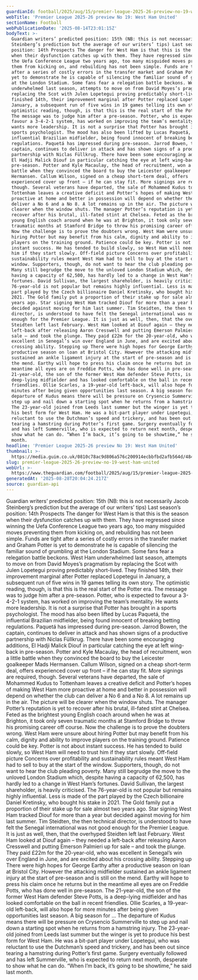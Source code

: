 ```yaml
---
guardianId: football/2025/aug/15/premier-league-2025-26-preview-no-19-west-ham-united
webTitle: 'Premier League 2025-26 preview No 19: West Ham United'
sectionName: Football
webPublicationDate: '2025-08-14T23:01:15Z'
bodyText: >-
  Guardian writers’ predicted position: 15th (NB: this is not necessarily Jacob
  Steinberg’s prediction but the average of our writers’ tips) Last season’s
  position: 14th Prospects The danger for West Ham is that this is the season
  when their dysfunction catches up with them. They have regressed since winning
  the Uefa Conference League two years ago, too many misguided moves preventing
  them from kicking on, and rebuilding has not been simple. Funds are tight
  after a series of costly errors in the transfer market and Graham Potter is
  yet to demonstrate he is capable of silencing the familiar sound of grumbling
  at the London Stadium. Some fans fear a relegation battle beckons. West Ham
  underwhelmed last season, attempts to move on from David Moyes’s pragmatism by
  replacing the Scot with Julen Lopetegui proving predictably short-lived. They
  finished 14th, their improvement marginal after Potter replaced Lopetegui in
  January, a subsequent run of five wins in 19 games telling its own story. The
  optimistic reading, though, is that this is the real start of the Potter era.
  The message was to judge him after a pre-season. Potter, who is expected to
  favour a 3-4-2-1 system, has worked on improving the team’s mentality. He
  wants more leadership. It is not a surprise that Potter has brought in a
  sports psychologist. The mood has also been lifted by Lucas Paquetá, the
  influential Brazilian midfielder, being found innocent of breaking betting
  regulations. Paquetá has impressed during pre-season. Jarrod Bowen, the
  captain, continues to deliver in attack and has shown signs of a productive
  partnership with Niclas Füllkrug. There have been some encouraging additions,
  El Hadji Malick Diouf in particular catching the eye at left wing-back in
  pre-season. Potter and Kyle Macaulay, the head of recruitment, won a little
  battle when they convinced the board to buy the Leicester goalkeeper Mads
  Hermansen. Callum Wilson, signed on a cheap short-term deal, offers
  experienced cover up front – if he can stay fit. More signings are required,
  though. Several veterans have departed, the sale of Mohammed Kudus to
  Tottenham leaves a creative deficit and Potter’s hopes of making West Ham more
  proactive at home and better in possession will depend on whether the club can
  deliver a No 6 and a No 8. A lot remains up in the air. The picture will be
  clearer when the window shuts. The manager Potter’s reputation is yet to
  recover after his brutal, ill-fated stint at Chelsea. Feted as the brightest
  young English coach around when he was at Brighton, it took only seven
  traumatic months at Stamford Bridge to throw his promising career off course.
  Now the challenge is to prove the doubters wrong. West Ham were unsure about
  hiring Potter but may benefit from his calm, dignity and ability to improve
  players on the training ground. Patience could be key. Potter is not about
  instant success. He has tended to build slowly, so West Ham will need to trust
  him if they start slowly. Off-field picture Concerns over profitability and
  sustainability rules meant West Ham had to sell to buy at the start of the
  window. Supporters, though, do not want to hear the club pleading poverty.
  Many still begrudge the move to the unloved London Stadium which, despite
  having a capacity of 62,500, has hardly led to a change in West Ham’s
  fortunes. David Sullivan, the largest shareholder, is heavily criticised. The
  76-year-old is not popular but remains highly influential. Less is made of the
  part played by the Czech billionaire Daniel Kretinsky, who bought his stake in
  2021. The Gold family put a proportion of their stake up for sale almost two
  years ago. Star signing West Ham tracked Diouf for more than a year but
  decided against moving for him last summer. Tim Steidten, the then technical
  director, is understood to have felt the Senegal international was not good
  enough for the Premier League. It is just as well, then, that the overhyped
  Steidten left last February. West Ham looked at Diouf again – they needed a
  left-back after releasing Aaron Cresswell and putting Emerson Palmieri up for
  sale – and took the plunge. They paid £22m for the 20-year-old, who was
  excellent in Senegal’s win over England in June, and are excited about his
  crossing ability. Stepping up There were high hopes for George Earthy after a
  productive season on loan at Bristol City. However the attacking midfielder
  sustained an ankle ligament injury at the start of pre-season and is still on
  the mend. Earthy will hope to press his claim once he returns but in the
  meantime all eyes are on Freddie Potts, who has done well in pre-season. The
  21-year-old, the son of the former West Ham defender Steve Potts, is a
  deep-lying midfielder and has looked comfortable on the ball in recent
  friendlies. Ollie Scarles, a 19-year-old left-back, will also hope for more
  minutes after being given opportunities last season. A big season for … The
  departure of Kudus means there will be pressure on Crysencio Summerville to
  step up and nail down a starting spot when he returns from a hamstring injury.
  The 23-year-old joined from Leeds last summer but the winger is yet to produce
  his best form for West Ham. He was a bit-part player under Lopetegui, who was
  reluctant to use the Dutchman’s speed and trickery, and has been out since
  tearing a hamstring during Potter’s first game. Surgery eventually followed
  and has left Summerville, who is expected to return next month, desperate to
  show what he can do. “When I’m back, it’s going to be showtime,” he said last
  month.
headline: 'Premier League 2025-26 preview No 19: West Ham United'
thumbnail: >-
  https://media.guim.co.uk/0810c78ac9d806a576c200914ecbbfbd2afb564d/484_98_3936_3148/500.jpg
slug: premier-league-2025-26-preview-no-19-west-ham-united
webUrl: >-
  https://www.theguardian.com/football/2025/aug/15/premier-league-2025-26-preview-no-19-west-ham-united
generatedAt: '2025-08-28T20:04:24.217Z'
source: guardian-api
---
```

Guardian writers’ predicted position: 15th (NB: this is not necessarily Jacob Steinberg’s prediction but the average of our writers’ tips) Last season’s position: 14th Prospects The danger for West Ham is that this is the season when their dysfunction catches up with them. They have regressed since winning the Uefa Conference League two years ago, too many misguided moves preventing them from kicking on, and rebuilding has not been simple. Funds are tight after a series of costly errors in the transfer market and Graham Potter is yet to demonstrate he is capable of silencing the familiar sound of grumbling at the London Stadium. Some fans fear a relegation battle beckons. West Ham underwhelmed last season, attempts to move on from David Moyes’s pragmatism by replacing the Scot with Julen Lopetegui proving predictably short-lived. They finished 14th, their improvement marginal after Potter replaced Lopetegui in January, a subsequent run of five wins in 19 games telling its own story. The optimistic reading, though, is that this is the real start of the Potter era. The message was to judge him after a pre-season. Potter, who is expected to favour a 3-4-2-1 system, has worked on improving the team’s mentality. He wants more leadership. It is not a surprise that Potter has brought in a sports psychologist. The mood has also been lifted by Lucas Paquetá, the influential Brazilian midfielder, being found innocent of breaking betting regulations. Paquetá has impressed during pre-season. Jarrod Bowen, the captain, continues to deliver in attack and has shown signs of a productive partnership with Niclas Füllkrug. There have been some encouraging additions, El Hadji Malick Diouf in particular catching the eye at left wing-back in pre-season. Potter and Kyle Macaulay, the head of recruitment, won a little battle when they convinced the board to buy the Leicester goalkeeper Mads Hermansen. Callum Wilson, signed on a cheap short-term deal, offers experienced cover up front – if he can stay fit. More signings are required, though. Several veterans have departed, the sale of Mohammed Kudus to Tottenham leaves a creative deficit and Potter’s hopes of making West Ham more proactive at home and better in possession will depend on whether the club can deliver a No 6 and a No 8. A lot remains up in the air. The picture will be clearer when the window shuts. The manager Potter’s reputation is yet to recover after his brutal, ill-fated stint at Chelsea. Feted as the brightest young English coach around when he was at Brighton, it took only seven traumatic months at Stamford Bridge to throw his promising career off course. Now the challenge is to prove the doubters wrong. West Ham were unsure about hiring Potter but may benefit from his calm, dignity and ability to improve players on the training ground. Patience could be key. Potter is not about instant success. He has tended to build slowly, so West Ham will need to trust him if they start slowly. Off-field picture Concerns over profitability and sustainability rules meant West Ham had to sell to buy at the start of the window. Supporters, though, do not want to hear the club pleading poverty. Many still begrudge the move to the unloved London Stadium which, despite having a capacity of 62,500, has hardly led to a change in West Ham’s fortunes. David Sullivan, the largest shareholder, is heavily criticised. The 76-year-old is not popular but remains highly influential. Less is made of the part played by the Czech billionaire Daniel Kretinsky, who bought his stake in 2021. The Gold family put a proportion of their stake up for sale almost two years ago. Star signing West Ham tracked Diouf for more than a year but decided against moving for him last summer. Tim Steidten, the then technical director, is understood to have felt the Senegal international was not good enough for the Premier League. It is just as well, then, that the overhyped Steidten left last February. West Ham looked at Diouf again – they needed a left-back after releasing Aaron Cresswell and putting Emerson Palmieri up for sale – and took the plunge. They paid £22m for the 20-year-old, who was excellent in Senegal’s win over England in June, and are excited about his crossing ability. Stepping up There were high hopes for George Earthy after a productive season on loan at Bristol City. However the attacking midfielder sustained an ankle ligament injury at the start of pre-season and is still on the mend. Earthy will hope to press his claim once he returns but in the meantime all eyes are on Freddie Potts, who has done well in pre-season. The 21-year-old, the son of the former West Ham defender Steve Potts, is a deep-lying midfielder and has looked comfortable on the ball in recent friendlies. Ollie Scarles, a 19-year-old left-back, will also hope for more minutes after being given opportunities last season. A big season for … The departure of Kudus means there will be pressure on Crysencio Summerville to step up and nail down a starting spot when he returns from a hamstring injury. The 23-year-old joined from Leeds last summer but the winger is yet to produce his best form for West Ham. He was a bit-part player under Lopetegui, who was reluctant to use the Dutchman’s speed and trickery, and has been out since tearing a hamstring during Potter’s first game. Surgery eventually followed and has left Summerville, who is expected to return next month, desperate to show what he can do. “When I’m back, it’s going to be showtime,” he said last month.
